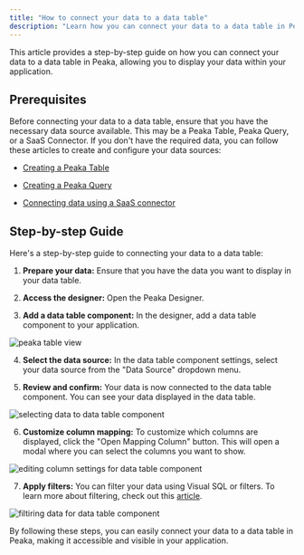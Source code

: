 ```yaml
---
title: "How to connect your data to a data table"
description: "Learn how you can connect your data to a data table in Peaka and display it in your application"
---
```


This article provides a step-by-step guide on how you can connect your data to a data table in Peaka, allowing you to display your data within your application.

## Prerequisites

Before connecting your data to a data table, ensure that you have the necessary data source available. This may be a Peaka Table, Peaka Query, or a SaaS Connector. If you don't have the required data, you can follow these articles to create and configure your data sources:

- [Creating a Peaka Table](https://www.peaka.com/docs/connecting-your-data/creating-peaka-table/)

- [Creating a Peaka Query](https://www.peaka.com/docs/connecting-your-data/creating-query/)

- [Connecting data using a SaaS connector](https://www.peaka.com/docs/connecting-your-data/add-connection/)

## Step-by-step Guide

Here's a step-by-step guide to connecting your data to a data table:

1. **Prepare your data:** Ensure that you have the data you want to display in your data table.

2. **Access the designer:** Open the Peaka Designer.

3. **Add a data table component:** In the designer, add a data table component to your application.

<img
  src="https://cdn.peaka.com/how-to-guides/connect-data-to-data-table-1.png"
  alt="peaka table view"
/>

4. **Select the data source:** In the data table component settings, select your data source from the "Data Source" dropdown menu.

5. **Review and confirm:** Your data is now connected to the data table component. You can see your data displayed in the data table.

<img
  src="https://cdn.peaka.com/how-to-guides/connect-data-to-data-table-2.png"
  alt="selecting data to data table component"
/>

6. **Customize column mapping:** To customize which columns are displayed, click the "Open Mapping Column" button. This will open a modal where you can select the columns you want to show.

<img
  src="https://cdn.peaka.com/how-to-guides/connect-data-to-data-table-3.png"
  alt="editing column settings for data table component"
/>

7. **Apply filters:** You can filter your data using Visual SQL or filters. To learn more about filtering, check out this [article](https://www.peaka.com/docs/connecting-your-data/visual-query-and-filters/).

<img
  src="https://cdn.peaka.com/how-to-guides/connect-data-to-data-table-4.png"
  alt="filtiring data for data table component"
/>

By following these steps, you can easily connect your data to a data table in Peaka, making it accessible and visible in your application.
